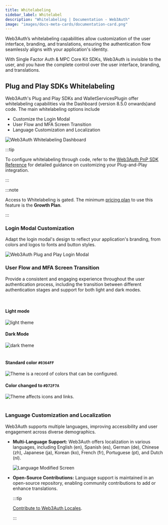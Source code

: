 ```yaml
---
title: Whitelabeling
sidebar_label: Whitelabel
description: "Whitelabeling | Documentation - Web3Auth"
image: "images/docs-meta-cards/documentation-card.png"
---
```



Web3Auth’s whitelabeling capabilities allow customization of the user interface, branding, and
translations, ensuring the authentication flow seamlessly aligns with your application's identity.

With Single Factor Auth & MPC Core Kit SDKs, Web3Auth is invisible to the user, and you have the
complete control over the user interface, branding, and translations.

## Plug and Play SDKs Whitelabeling

Web3Auth's Plug and Play SDKs and WalletServicesPlugin offer whitelabeling capabilities via the
Dashboard (version 8.5.0 onwards)and code. The main whitelabeling options include

- Customize the Login Modal
- User Flow and MFA Screen Transition
- Language Customization and Localization

![Web3Auth Whitelabeling Dashboard](/images/whitelabel/whitelabel-dashboard.gif)

:::tip

To configure whitelabeling through code, refer to the
[Web3Auth PnP SDK Reference](/sdk/web/react/advanced/whitelabel) for detailed guidance on
customizing your Plug-and-Play integration.

:::

:::note

Access to Whitelabeling is gated. The minimum [pricing plan](https://web3auth.io/pricing.html) to
use this feature is the **Growth Plan**.

:::

### Login Modal Customization

Adapt the login modal's design to reflect your application's branding, from colors and logos to
fonts and button styles.

![Web3Auth Plug and Play Login Modal](/images/whitelabel/modal/whitelable-login-modal.gif)

### User Flow and MFA Screen Transition

Provide a consistent and engaging experience throughout the user authentication process, including
the transition between different authentication stages and support for both light and dark modes.

<br />

<div className="text-image-column">
  <div>
    <h4>Light mode</h4>
    <img
      style={{ display: "block", maxHeight: "500px", alignSelf: "center" }}
      src={LightMode}
      alt="light theme"
    />
  </div>
  <div>
    <h4>Dark Mode</h4>
    <img
      style={{ display: "block", maxHeight: "500px", alignSelf: "center" }}
      src={DarkMode}
      alt="dark theme"
    />
  </div>
</div>

<br />

<div className="text-image-column">
  <div>
    <h4>
      Standard color <code>#0364FF</code>
    </h4>
    <img
      style={{ display: "block", maxHeight: "500px", alignSelf: "center" }}
      src={StandardColor}
      alt="Theme is a record of colors that can be configured."
    />
  </div>
  <div>
    <h4>
      Color changed to <code>#D72F7A</code>
    </h4>
    <img
      style={{ display: "block", maxHeight: "500px", alignSelf: "center" }}
      src={ModifiedColor}
      alt="Theme affects icons and links."
    />
  </div>
</div>
<br />

### Language Customization and Localization

Web3Auth supports multiple languages, improving accessibility and user engagement across diverse
demographics.

- **Multi-Language Support:** Web3Auth offers localization in various languages, including English
  (en), Spanish (es), German (de), Chinese (zh), Japanese (ja), Korean (ko), French (fr), Portuguese
  (pt), and Dutch (nl).

  ![Language Modified Screen](@site/static/guides/whitelabel-web3auth-openlogin-language.png)

- **Open-Source Contributions:** Language support is maintained in an open-source repository,
  enabling community contributions to add or enhance translations.

  :::tip

  [Contribute to Web3Auth Locales](https://github.com/Web3Auth/web3auth-locales).

  :::

